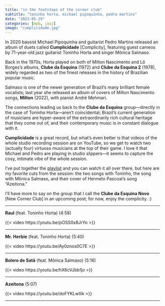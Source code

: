 ```yaml
---
title: "in the footsteps of the corner club"
subtitle: "toninho horta, michael pipoquinha, pedro martins"
date: "2023-05-29"
categories: [mpb, jazz]
image: "cumplicidade.jpg"
---
```


In 2020 bassist Michael Pipoquinha and guitarist Pedro Martins released an album of duets called **Cumplicidade** [Complicity], featuring guest cameos by 71-year-old jazz guitarist Toninho Horta and singer Mônica Salmaso.

Back in the 1970s, Horta played on both of Milton Nascimento and Lô Borges’s albums, **Clube da Esquina** (1972) and **Clube da Esquina 2** (1978), widely regarded as two of the finest releases in the history of Brazilian popular music.

Salmaso is one of the newer generation of Brazil's many brilliant  female vocalists; last year she released an album of covers of Milton Nascimento songs, **Milton** (2022), with pianist André Mehmari.

The connections leading us back to the **Clube da Esquina** group––directly in the case of Toninho Horta––aren’t coincidental; Brazil’s current generation of musicians are hyper-aware of the extraordinarily rich cultural heritage that they come out of, and their contemporary music is in constant dialogue with it.

**Cumplicidade** is a great record, but what’s even better is that videos of the whole studio recording session are on YouTube, so we get to watch two (actually four) virtuoso musicians at the top of their game. I love it that Michael and Pedro are playing in studio slippers––it seems to capture the cosy, intimate vibe of the whole session.

I've  put together the <a href="https://www.youtube.com/playlist?list=PLKJL7wxYKW3P49SSgWIY8hKQTDpdR6X_v"><span style="text-decoration:underline">playlist</span></a> and you can watch it all over there, but here are my favorite cuts from the session: the two songs with Toninho, the song with Mônica Salmaso, and their cover of Hermeto Pascoal’s song “Azeitona.”

I'll have more to say on the group that I call the **Clube da Esquina Novo** [New Corner Club] in an upcoming post; for now, enjoy the complicity. :)

<hr>
**Raul** (feat. Toninho Horta) (4:58)
<!-- Raul -->

{{< video https://youtu.be/pOSS0x8JrYo >}}

<hr>
**Mr. Herbie** (feat. Toninho Horta) (5:40)
<!-- Mr. Herbie -->

{{< video https://youtu.be/Ay0znos0C7E >}}

<hr>
**Bolero de Satã** (feat. Mônica Salmaso) (5:16)
<!-- Bolero de Satã -->

{{< video https://youtu.be/hX6cVJbb1jo >}}

<hr>
**Azeitona** (5:07)
<!-- Azeitona -->

{{< video https://youtu.be/doFYKLwIlik >}}

***
